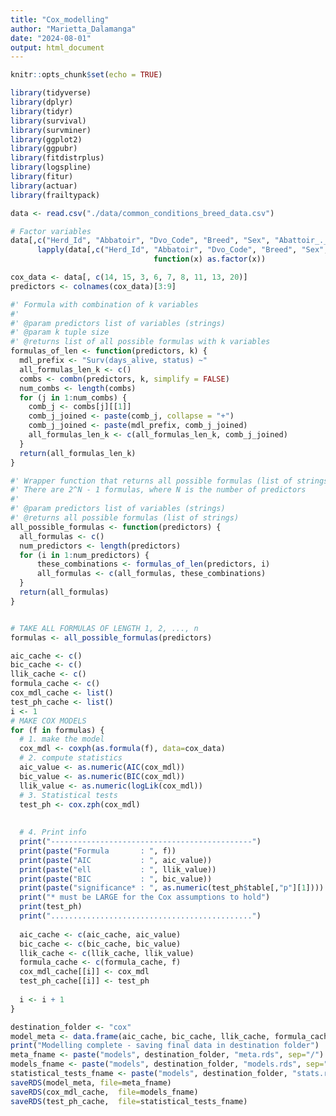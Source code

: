 ```yaml
---
title: "Cox_modelling"
author: "Marietta_Dalamanga"
date: "2024-08-01"
output: html_document
---
```


```r
knitr::opts_chunk$set(echo = TRUE)
```

```r
library(tidyverse)
library(dplyr)
library(tidyr)
library(survival)
library(survminer)
library(ggplot2)
library(ggpubr)
library(fitdistrplus)
library(logspline)
library(fitur)
library(actuar)
library(frailtypack)
```

```r
data <- read.csv("./data/common_conditions_breed_data.csv")
```

```r
# Factor variables
data[,c("Herd_Id", "Abbatoir", "Dvo_Code", "Breed", "Sex", "Abattoir_._Died_on_Farm", "Beef_or_Dairy")] = 
      lapply(data[,c("Herd_Id", "Abbatoir", "Dvo_Code", "Breed", "Sex", "Abattoir_._Died_on_Farm", "Beef_or_Dairy")],
                                function(x) as.factor(x))
```


```r
cox_data <- data[, c(14, 15, 3, 6, 7, 8, 11, 13, 20)]
predictors <- colnames(cox_data)[3:9]

#' Formula with combination of k variables
#' 
#' @param predictors list of variables (strings)
#' @param k tuple size
#' @returns list of all possible formulas with k variables
formulas_of_len <- function(predictors, k) {
  mdl_prefix <- "Surv(days_alive, status) ~"
  all_formulas_len_k <- c()
  combs <- combn(predictors, k, simplify = FALSE)
  num_combs <- length(combs)
  for (j in 1:num_combs) {
    comb_j <- combs[j][[1]]
    comb_j_joined <- paste(comb_j, collapse = "+")
    comb_j_joined <- paste(mdl_prefix, comb_j_joined)
    all_formulas_len_k <- c(all_formulas_len_k, comb_j_joined)
  }
  return(all_formulas_len_k)
}

#' Wrapper function that returns all possible formulas (list of strings)
#' There are 2^N - 1 formulas, where N is the number of predictors
#' 
#' @param predictors list of variables (strings)
#' @returns all possible formulas (list of strings)
all_possible_formulas <- function(predictors) {
  all_formulas <- c()
  num_predictors <- length(predictors)
  for (i in 1:num_predictors) {
      these_combinations <- formulas_of_len(predictors, i)
      all_formulas <- c(all_formulas, these_combinations)
  }
  return(all_formulas)
}


# TAKE ALL FORMULAS OF LENGTH 1, 2, ..., n
formulas <- all_possible_formulas(predictors)

aic_cache <- c()
bic_cache <- c()
llik_cache <- c()
formula_cache <- c()
cox_mdl_cache <- list()
test_ph_cache <- list()
i <- 1
# MAKE COX MODELS
for (f in formulas) {
  # 1. make the model
  cox_mdl <- coxph(as.formula(f), data=cox_data)
  # 2. compute statistics
  aic_value <- as.numeric(AIC(cox_mdl))
  bic_value <- as.numeric(BIC(cox_mdl))
  llik_value <- as.numeric(logLik(cox_mdl))
  # 3. Statistical tests
  test_ph <- cox.zph(cox_mdl)
  
  
  # 4. Print info
  print("---------------------------------------------")
  print(paste("Formula       : ", f))
  print(paste("AIC           : ", aic_value))
  print(paste("ell           : ", llik_value))
  print(paste("BIC           : ", bic_value))
  print(paste("significance* : ", as.numeric(test_ph$table[,"p"][1])))
  print("* must be LARGE for the Cox assumptions to hold")
  print(test_ph)
  print(".............................................")
  
  aic_cache <- c(aic_cache, aic_value)
  bic_cache <- c(bic_cache, bic_value)
  llik_cache <- c(llik_cache, llik_value)
  formula_cache <- c(formula_cache, f)
  cox_mdl_cache[[i]] <- cox_mdl
  test_ph_cache[[i]] <- test_ph
  
  i <- i + 1
}

destination_folder <- "cox"
model_meta <- data.frame(aic_cache, bic_cache, llik_cache, formula_cache)
print("Modelling complete - saving final data in destination folder")
meta_fname <- paste("models", destination_folder, "meta.rds", sep="/")
models_fname <- paste("models", destination_folder, "models.rds", sep="/")
statistical_tests_fname <- paste("models", destination_folder, "stats.rds", sep="/")
saveRDS(model_meta, file=meta_fname)  
saveRDS(cox_mdl_cache,  file=models_fname) 
saveRDS(test_ph_cache,  file=statistical_tests_fname) 
```